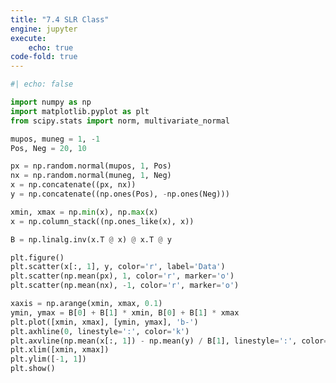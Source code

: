 ```yaml
---
title: "7.4 SLR Class"
engine: jupyter
execute: 
    echo: true
code-fold: true
---
```


```python

#| echo: false

import numpy as np
import matplotlib.pyplot as plt
from scipy.stats import norm, multivariate_normal

mupos, muneg = 1, -1
Pos, Neg = 20, 10

px = np.random.normal(mupos, 1, Pos)
nx = np.random.normal(muneg, 1, Neg)
x = np.concatenate((px, nx))
y = np.concatenate((np.ones(Pos), -np.ones(Neg)))

xmin, xmax = np.min(x), np.max(x)
x = np.column_stack((np.ones_like(x), x))

B = np.linalg.inv(x.T @ x) @ x.T @ y

plt.figure()
plt.scatter(x[:, 1], y, color='r', label='Data')
plt.scatter(np.mean(px), 1, color='r', marker='o')
plt.scatter(np.mean(nx), -1, color='r', marker='o')

xaxis = np.arange(xmin, xmax, 0.1)
ymin, ymax = B[0] + B[1] * xmin, B[0] + B[1] * xmax
plt.plot([xmin, xmax], [ymin, ymax], 'b-')
plt.axhline(0, linestyle=':', color='k')
plt.axvline(np.mean(x[:, 1]) - np.mean(y) / B[1], linestyle=':', color='k')
plt.xlim([xmin, xmax])
plt.ylim([-1, 1])
plt.show()

```